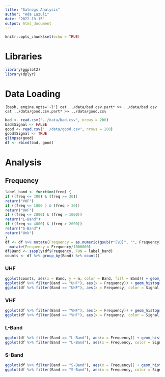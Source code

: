 ```yaml
---
title: "Satnogs Analysis"
author: "Ada Lazuli"
date: '2022-10-15'
output: html_document
---
```


```r
knitr::opts_chunk$set(echo = TRUE)
```

# Libraries
```r
library(ggplot2)
library(dplyr)
```

# Data Loading

`{bash, engine.opts='-l'}
cat ../data/bad.csv.part* >> ../data/bad.csv
cat ../data/good.csv.part* >> ../data/good.csv
`

```r
bad <- read.csv("../data/bad.csv", nrows = 200)
bad$Signal <- FALSE
good <- read.csv("../data/good.csv", nrows = 200)
good$Signal <- TRUE
glimpse(good)
df <- rbind(bad, good)
```

# Analysis

## Frequency

```r
label_band <- function(freq) {
if ((freq <= 300) & (freq >= 30))
return("VHF")
if ((freq <= 1000 ) & (freq > 30))
return("UHF")
if ((freq <= 2000) & (freq > 1000))
return("L-Band")
if ((freq <= 4000) & (freq > 2000))
return("S-Band")
return("Unk")
}
df <- df %>% mutate(Frequency = as.numeric(gsub(r"[\D]", "", Frequency))) %>%
  mutate(Frequency = Frequency/1000000)
df$Band <- sapply(df$Frequency, FUN = label_band)
counts <- df %>% group_by(Band) %>% count()

```

### UHF

```r
ggplot(counts, aes(x = Band, y = n, color = Band, fill = Band)) + geom_col() + labs(title = "Frequency Bands", x ="Band", y = "Counts")
ggplot(df %>% filter(Band == "UHF"), aes(x = Frequency)) + geom_histogram(bins = 1000) +  labs(title = "Histogram of UHF Frequencies", x ="Frequency", y = "Counts")
ggplot(df %>% filter(Band == "UHF"), aes(x = Frequency, color = Signal, fill = Signal)) + geom_histogram(bins = 1000, alpha = 0.4) +  labs(title = "Histogram of UHF Frequencies", x ="Frequency", y = "Counts")
```

### VHF

```r
ggplot(df %>% filter(Band == "VHF"), aes(x = Frequency)) + geom_histogram(bins = 1000) +  labs(title = "Histogram of VHF Frequencies", x ="Frequency", y = "Counts")
ggplot(df %>% filter(Band == "VHF"), aes(x = Frequency, color = Signal, fill = Signal)) + geom_histogram(bins = 1000) +  labs(title = "Histogram of VHF Frequencies", x ="Frequency", y = "Counts")
```


### L-Band

```r
ggplot(df %>% filter(Band == "L-Band"), aes(x = Frequency)) + geom_histogram(bins = 1000) +  labs(title = "Histogram of L-Band Frequencies", x ="Frequency", y = "Counts")
ggplot(df %>% filter(Band == "L-Band"), aes(x = Frequency, color = Signal, fill = Signal)) + geom_histogram(bins = 1000) +  labs(title = "Histogram of L-Band Frequencies", x ="Frequency", y = "Counts")
```


### S-Band

```r
ggplot(df %>% filter(Band == "S-Band"), aes(x = Frequency)) + geom_histogram(bins = 1000) +  labs(title = "Histogram of S-Band Frequencies", x ="Frequency", y = "Counts")
ggplot(df %>% filter(Band == "S-Band"), aes(x = Frequency, color = Signal, fill = Signal)) + geom_histogram(bins = 1000) +  labs(title = "Histogram of S-Band Frequencies", x ="Frequency", y = "Counts")
```



